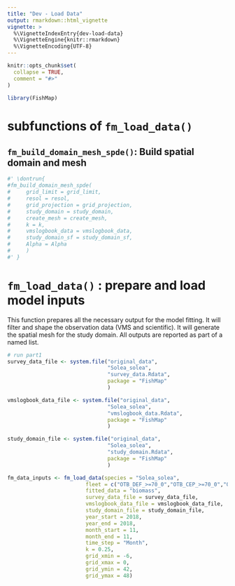 ```yaml
---
title: "Dev - Load Data"
output: rmarkdown::html_vignette
vignette: >
  %\VignetteIndexEntry{dev-load-data}
  %\VignetteEngine{knitr::rmarkdown}
  %\VignetteEncoding{UTF-8}
---
```


```r
knitr::opts_chunk$set(
  collapse = TRUE,
  comment = "#>"
)
```

```r
library(FishMap)
```

<!-- WARNING - This vignette is generated by {fusen} from /dev/flat_fm_load_data.Rmd: do not edit by hand -->

# subfunctions of `fm_load_data()`

## `fm_build_domain_mesh_spde()`: Build spatial domain and mesh

```r
#' \dontrun{
#fm_build_domain_mesh_spde(
#     grid_limit = grid_limit,
#     resol = resol,
#     grid_projection = grid_projection,
#     study_domain = study_domain,
#     create_mesh = create_mesh,
#     k = k,
#     vmslogbook_data = vmslogbook_data,
#     study_domain_sf = study_domain_sf,
#     Alpha = Alpha
#     )
#' }
```

  

  


# `fm_load_data()` : prepare and load model inputs

This function prepares all the necessary output for the model fitting. It will filter and shape the observation data (VMS and scientific). It will generate the spatial mesh for the study domain. All outputs are reported as part of a named list.
    

  

```r
# run part1
survey_data_file <- system.file("original_data",
                                "Solea_solea",
                                "survey_data.Rdata",
                                package = "FishMap"
                                )

vmslogbook_data_file <- system.file("original_data",
                                "Solea_solea",
                                "vmslogbook_data.Rdata",
                                package = "FishMap"
                                )

study_domain_file <- system.file("original_data",
                                "Solea_solea",
                                "study_domain.Rdata",
                                package = "FishMap"
                                )

fm_data_inputs <- fm_load_data(species = "Solea_solea",
                         fleet = c("OTB_DEF_>=70_0","OTB_CEP_>=70_0","OTT_DEF_>=70_0"),
                         fitted_data = "biomass",
                         survey_data_file = survey_data_file,
                         vmslogbook_data_file = vmslogbook_data_file,
                         study_domain_file = study_domain_file,
                         year_start = 2018,
                         year_end = 2018,
                         month_start = 11,
                         month_end = 11,
                         time_step = "Month",
                         k = 0.25,
                         grid_xmin = -6,
                         grid_xmax = 0,
                         grid_ymin = 42,
                         grid_ymax = 48)
```

  

